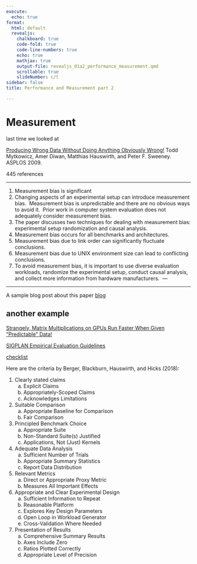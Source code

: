 ```yaml
---
execute:
  echo: true
format:
  html: default
  revealjs:
    chalkboard: true
    code-fold: true
    code-line-numbers: true
    echo: true
    mathjax: true
    output-file: revealjs_01a2_performance_measurement.qmd
    scrollable: true
    slideNumber: c/t
sidebar: false
title: Performance and Measurement part 2

---
```


# Measurement 

last time we looked at 



[ Producing Wrong Data Without Doing Anything Obviously Wrong!](papers/wrong_data.pdf) Todd Mytkowicz, Amer Diwan, Matthias Hauswirth, and Peter F. Sweeney. ASPLOS 2009.

445 references 


---

1. Measurement bias is significant
1. Changing aspects of an experimental setup can introduce measurement bias. ​
Measurement bias is unpredictable and there are no obvious ways to avoid it. ​
Prior work in computer system evaluation does not adequately consider measurement bias. ​
1. The paper discusses two techniques for dealing with measurement bias: experimental setup randomization and causal analysis. ​
1. Measurement bias occurs for all benchmarks and architectures. ​
1. Measurement bias due to link order can significantly fluctuate conclusions. ​
1. Measurement bias due to UNIX environment size can lead to conflicting conclusions. ​
1. To avoid measurement bias, it is important to use diverse evaluation workloads, randomize the experimental setup, conduct causal analysis, and collect more information from hardware manufacturers. ​
 ---

---

A sample blog post about this paper
[blog](https://www.cs.cornell.edu/courses/cs6120/2019fa/blog/measurement/)

## another example

[Strangely, Matrix Multiplications on GPUs Run Faster When Given "Predictable" Data!](https://www.thonking.ai/p/strangely-matrix-multiplications)

[SIGPLAN Empirical Evaluation Guidelines](https://www.sigplan.org/Resources/EmpiricalEvaluation/)


[checklist](https://blog.sigplan.org/2019/08/28/a-checklist-manifesto-for-empirical-evaluation-a-preemptive-strike-against-a-replication-crisis-in-computer-science/)

Here are the criteria by Berger, Blackburn, Hauswirth, and Hicks (2018):

1. Clearly stated claims
    a. Explicit Claims
    a. Appropriately-Scoped Claims
    a. Acknowledges Limitations 
1. Suitable Comparison
    a. Appropriate Baseline for Comparison 
    a. Fair Comparison
1. Principled Benchmark Choice
    a. Appropriate Suite
    a. Non-Standard Suite(s) Justified
    a. Applications, Not (Just) Kernels
1. Adequate Data Analysis
    a. Sufficient Number of Trials
    a. Appropriate Summary Statistics
    a. Report Data Distribution
1. Relevant Metrics
    a. Direct or Appropriate Proxy Metric
    a. Measures All Important Effects
1. Appropriate and Clear Experimental Design
    a. Sufficient Information to Repeat
    a. Reasonable Platform
    a. Explores Key Design Parameters
    a. Open Loop in Workload Generator
    a. Cross-Validation Where Needed
1. Presentation of Results
    a. Comprehensive Summary Results
    a. Axes Include Zero
    a. Ratios Plotted Correctly
    a. Appropriate Level of Precision